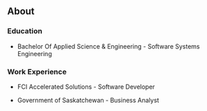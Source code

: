 ## About

### Education 

* Bachelor Of Applied Science & Engineering - Software Systems Engineering

### Work Experience

* FCI Accelerated Solutions -
Software Developer

* Government of Saskatchewan -
Business Analyst

